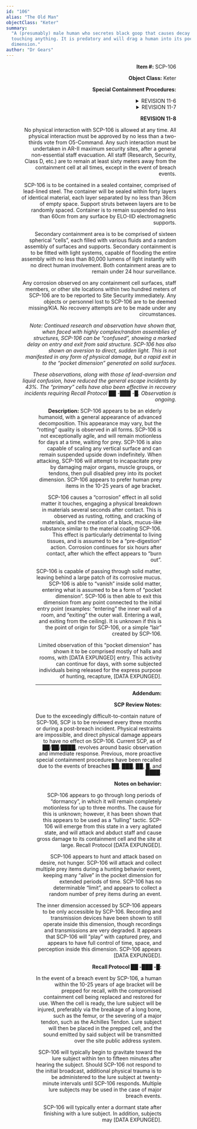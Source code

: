 ```yaml
---
id: "106"
alias: "The Old Man"
objectClass: "Keter"
summary:
  "A (presumably) male human who secretes black goop that causes decay when
  touching anything. It is predatory and will drag a human into its pocket
  dimension."
author: "Dr Gears"
---
```


<Figure
  publicId="scp-106/106emergenceklay.jpg"
  alt="SCP-106, mid-emergence"
  width={400}
  height={300}
  align="right"
/>

**Item #:** SCP-106

**Object Class:** Keter

**Special Containment Procedures:**

<details>

<summary>REVISION 11-6</summary>

No physical interaction with SCP-106 is allowed at any time. All physical
interaction must be approved by no less than a two-thirds vote from O5-Command,
and may only extend to testing situations. All staff (Research, Security, Class
D, etc.) are to remain at least twenty meters away from the containment cell at
all times, except for mandated maintenance and re-evaluation checks.

Containment cell must be held suspended in a secondary cell, the walls of which
must be at least thirty meters distant from the outer walls of the first or
“primary” cell. The secondary cell is to remain under total observation at all
times, and be both illuminated and clear of any and all debris. Any items,
movement, or non-normal activity noted within the secondary cell will result in
a full site lock-down. Lock-down will be maintained until a “situation normal”
dispatch is issued by Site Command.

Any corrosion observed on the primary cell, secondary cell, staff members, or
other site locations within two hundred meters of SCP-106 are to be reported to
Site Security immediately. Any objects or personnel lost to SCP-106 are to be
deemed missing/KIA. No recovery attempts are to be made under any circumstances.

_Note: SCP-106 does not have a “docile” state. Any reduction in activity or
increased compliance from SCP-106 is to be deemed a luring tactic immediately
preceding an aggressive action, and treated as such._

`NOTE: SCP DISCONTINUED DUE TO ESCAPE PERCENTAGE`

</details>

<details>

<summary>REVISION 11-7</summary>

No physical interaction with SCP-106 is allowed at any time. All physical
interaction must be approved by no less than a two-thirds vote from O5-Command,
and may only extend to testing situations. All staff (Research, Security, Class
D, etc.) are to remain at least thirty meters away from the containment cell at
all times, except under direct order from Site Command.

SCP-106 is to be kept within a sealed container, comprised of sixteen layers of
lead-lined steel, each separated by no less than 18cm of open space aside from
minimal support struts. Said container is to be kept suspended by a “continuous
current” system within a fluid medium. This medium is to be replaced in 48 hour
cycles, and constantly monitored for any “corrosion” intrusion.

Any corrosion observed on any containment cell surfaces, staff members, or other
site locations within two hundred meters of SCP-106 are to be reported to Site
Security immediately. Any objects or personnel lost to SCP-106 are to be deemed
missing/KIA. No recovery attempts are to be made under any circumstances.

SCP-106 does not have a “docile” state. Any reduction in activity or increased
compliance from SCP-106 is to be deemed a luring tactic immediately preceding an
aggressive action, and treated as such.

_Note: Observation of SCP-106 has shown a slight “resistance” when passing
through lead or other similar metals. The thickness of the material appears to
make no difference. In addition, multiple layers of thin material appear to
“slow” SCP-106, forcing it to enter and re-emerge multiple times. Fluids also
appear to temporarily “confuse” SCP-106._

`NOTE: SCP DISCONTINUED DUE TO MULTIPLE SURFACE BREACHES. AGITATION SYSTEM CONTINUED TO DISPERSE CORROSION DURING BREACH EVENT, RESULTING IN MULTIPLE BREACHES AND FULL CONTAINMENT FAILURE`

</details>

**REVISION 11-8**

No physical interaction with SCP-106 is allowed at any time. All physical
interaction must be approved by no less than a two-thirds vote from O5-Command.
Any such interaction must be undertaken in AR-II maximum security sites, after a
general non-essential staff evacuation. All staff (Research, Security, Class D,
etc.) are to remain at least sixty meters away from the containment cell at all
times, except in the event of breach events.

SCP-106 is to be contained in a sealed container, comprised of lead-lined steel.
The container will be sealed within forty layers of identical material, each
layer separated by no less than 36cm of empty space. Support struts between
layers are to be randomly spaced. Container is to remain suspended no less than
60cm from any surface by ELO-IID electromagnetic supports.

Secondary containment area is to be comprised of sixteen spherical “cells”, each
filled with various fluids and a random assembly of surfaces and supports.
Secondary containment is to be fitted with light systems, capable of flooding
the entire assembly with no less than 80,000 lumens of light instantly with no
direct human involvement. Both containment areas are to remain under 24 hour
surveillance.

Any corrosion observed on any containment cell surfaces, staff members, or other
site locations within two hundred meters of SCP-106 are to be reported to Site
Security immediately. Any objects or personnel lost to SCP-106 are to be deemed
missing/KIA. No recovery attempts are to be made under any circumstances.

_Note: Continued research and observation have shown that, when faced with
highly complex/random assemblies of structures, SCP-106 can be “confused”,
showing a marked delay on entry and exit from said structure. SCP-106 has also
shown an aversion to direct, sudden light. This is not manifested in any form of
physical damage, but a rapid exit in to the “pocket dimension” generated on
solid surfaces._

_These observations, along with those of lead-aversion and liquid confusion,
have reduced the general escape incidents by 43%. The “primary” cells have also
been effective in recovery incidents requiring Recall Protocol ██ -███ -█.
Observation is ongoing._

<Figure
  publicId="scp-106/106door.png"
  alt="Corrosion damage on the initial recovery cell. Containment procedures have since been revised."
  width={1050}
  height={1400}
  align="right"
/>

**Description:** SCP-106 appears to be an elderly humanoid, with a general
appearance of advanced decomposition. This appearance may vary, but the
“rotting” quality is observed in all forms. SCP-106 is not exceptionally agile,
and will remain motionless for days at a time, waiting for prey. SCP-106 is also
capable of scaling any vertical surface and can remain suspended upside down
indefinitely. When attacking, SCP-106 will attempt to incapacitate prey by
damaging major organs, muscle groups, or tendons, then pull disabled prey into
its pocket dimension. SCP-106 appears to prefer human prey items in the 10-25
years of age bracket.

SCP-106 causes a “corrosion” effect in all solid matter it touches, engaging a
physical breakdown in materials several seconds after contact. This is observed
as rusting, rotting, and cracking of materials, and the creation of a black,
mucus-like substance similar to the material coating SCP-106. This effect is
particularly detrimental to living tissues, and is assumed to be a
“pre-digestion” action. Corrosion continues for six hours after contact, after
which the effect appears to “burn out”.

SCP-106 is capable of passing through solid matter, leaving behind a large patch
of its corrosive mucus. SCP-106 is able to “vanish” inside solid matter,
entering what is assumed to be a form of “pocket dimension”. SCP-106 is then
able to exit this dimension from any point connected to the initial entry point
(examples: “entering” the inner wall of a room, and “exiting” the outer wall.
Entering a wall, and exiting from the ceiling). It is unknown if this is the
point of origin for SCP-106, or a simple “lair” created by SCP-106.

Limited observation of this “pocket dimension” has shown it to be comprised
mostly of halls and rooms, with [DATA EXPUNGED] entry. This activity can
continue for days, with some subjected individuals being released for the
express purpose of hunting, recapture, [DATA EXPUNGED].

---

**Addendum:**

**SCP Review Notes:**

Due to the exceedingly difficult-to-contain nature of SCP-106, SCP is to be
reviewed every three months or during a post-breach incident. Physical
restraints are impossible, and direct physical damage appears to have no effect
on SCP-106. Current SCP, as of ██/██/████, revolves around basic observation and
immediate response. Previous, more proactive special containment procedures have
been recalled due to the events of breaches ██, ███, ██, █, and ████.

**Notes on behavior:**

SCP-106 appears to go through long periods of “dormancy”, in which it will
remain completely motionless for up to three months. The cause for this is
unknown; however, it has been shown that this appears to be used as a “lulling”
tactic. SCP-106 will emerge from this state in a very agitated state, and will
attack and abduct staff and cause gross damage to its containment cell and the
site at large. Recall Protocol [DATA EXPUNGED].

SCP-106 appears to hunt and attack based on desire, not hunger. SCP-106 will
attack and collect multiple prey items during a hunting behavior event, keeping
many “alive” in the pocket dimension for extended periods of time. SCP-106 has
no determinable “limit”, and appears to collect a random number of prey items
during an event.

The inner dimension accessed by SCP-106 appears to be only accessible by
SCP-106. Recording and transmission devices have been shown to still operate
inside this dimension, though recordings and transmissions are very degraded. It
appears that SCP-106 will “play” with captured prey, and appears to have full
control of time, space, and perception inside this dimension. SCP-106 appears
[DATA EXPUNGED].

**Recall Protocol ██ -███ -█:**

In the event of a breach event by SCP-106, a human within the 10-25 years of age
bracket will be prepped for recall, with the compromised containment cell being
replaced and restored for use. When the cell is ready, the lure subject will be
injured, preferably via the breakage of a long bone, such as the femur, or the
severing of a major tendon, such as the Achilles Tendon. Lure subject will then
be placed in the prepped cell, and the sound emitted by said subject will be
transmitted over the site public address system.

SCP-106 will typically begin to gravitate toward the lure subject within ten to
fifteen minutes after hearing the subject. Should SCP-106 not respond to the
initial broadcast, additional physical trauma is to be administered to the lure
subject at twenty-minute intervals until SCP-106 responds. Multiple lure
subjects may be used in the case of major breach events.

SCP-106 will typically enter a dormant state after finishing with a lure
subject. In addition, subjects may [DATA EXPUNGED].
